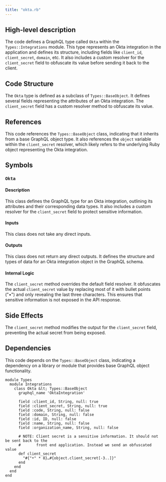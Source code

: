 ```yaml
---
title: "okta.rb"
---
```


## High-level description
The code defines a GraphQL type called `Okta` within the `Types::Integrations` module. This type represents an Okta integration in the application and defines its structure, including fields like `client_id`, `client_secret`, `domain`, etc. It also includes a custom resolver for the `client_secret` field to obfuscate its value before sending it back to the client.

## Code Structure
The `Okta` type is defined as a subclass of `Types::BaseObject`. It defines several fields representing the attributes of an Okta integration. The `client_secret` field has a custom resolver method to obfuscate its value.

## References
This code references the `Types::BaseObject` class, indicating that it inherits from a base GraphQL object type. It also references the `object` variable within the `client_secret` resolver, which likely refers to the underlying Ruby object representing the Okta integration.

## Symbols

### `Okta`
#### Description
This class defines the GraphQL type for an Okta integration, outlining its attributes and their corresponding data types. It also includes a custom resolver for the `client_secret` field to protect sensitive information.

#### Inputs
This class does not take any direct inputs.

#### Outputs
This class does not return any direct outputs. It defines the structure and types of data for an Okta integration object in the GraphQL schema.

#### Internal Logic
The `client_secret` method overrides the default field resolver. It obfuscates the actual `client_secret` value by replacing most of it with bullet points ("•") and only revealing the last three characters. This ensures that sensitive information is not exposed in the API response.

## Side Effects
The `client_secret` method modifies the output for the `client_secret` field, preventing the actual secret from being exposed.

## Dependencies
This code depends on the `Types::BaseObject` class, indicating a dependency on a library or module that provides base GraphQL object functionality.

```
module Types
  module Integrations
    class Okta &lt; Types::BaseObject
      graphql_name 'OktaIntegration'

      field :client_id, String, null: true
      field :client_secret, String, null: true
      field :code, String, null: false
      field :domain, String, null: false
      field :id, ID, null: false
      field :name, String, null: false
      field :organization_name, String, null: false

      # NOTE: Client secret is a sensitive information. It should not be sent back to the
      #       front end application. Instead we send an obfuscated value
      def client_secret
        "#{"•" * 8}…#{object.client_secret[-3..]}"
      end
    end
  end
end
```